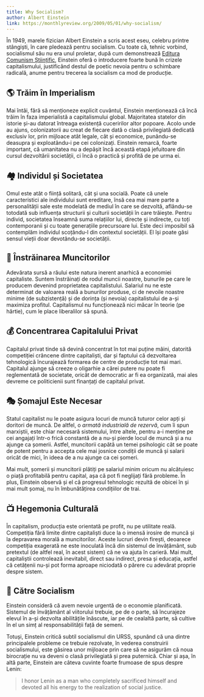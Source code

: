 ```yaml
---
title: Why Socialism?
author: Albert Einstein
link: https://monthlyreview.org/2009/05/01/why-socialism/
---
```


În 1949, marele fizician Albert Einstein a scris acest eseu, celebru printre stângiști, în care pledează pentru socialism. Cu toate că, tehnic vorbind, socialismul său nu era unul proletar, după cum demonstrează [Editura Comunism Științific](https://www.instagram.com/p/C7y94EwI987/), Einstein oferă o introducere foarte bună în crizele capitalismului, justificând destul de poetic nevoia pentru o schimbare radicală, anume pentru trecerea la socialism ca mod de producție.

## 🌎 Trăim în Imperialism

Mai întâi, fără să menționeze explicit cuvântul, Einstein menționează că încă trăim în faza imperialistă a capitalismului global. Majoritatea statelor din istorie și-au datorat întreaga existență cuceririlor altor popoare. Acolo unde au ajuns, colonizatorii au creat de fiecare dată o clasă privilegiată dedicată exclusiv lor, prin mijloace atât legale, cât și economice, punându-se deasupra și exploatându-i pe cei colonizați. Einstein remarcă, foarte important, că umanitatea nu a depășit încă această etapă jefuitoare din cursul dezvoltării societății, ci încă o practică și profită de pe urma ei.

## 🏘️ Individul și Societatea

Omul este atât o ființă solitară, cât și una socială. Poate că unele caracteristici ale individului sunt ereditare, însă cea mai mare parte a personalității sale este modelată de mediul în care se dezvoltă, aflându-se totodată sub influența structurii și culturii societății în care trăiește. Pentru individ, societatea înseamnă suma relațiilor lui, directe și indirecte, cu toți contemporanii și cu toate generațiile precursoare lui. Este deci imposibil să contemplăm individul scoțându-l din contextul societății. El își poate găsi sensul vieții doar devotându-se societății.

## 🥺 Înstrăinarea Muncitorilor

Adevărata sursă a răului este natura inerent anarhică a economiei capitaliste. Suntem înstrăinați de rodul muncii noastre, bunurile pe care le producem devenind proprietatea capitalistului. Salariul nu ne este determinat de valoarea reală a bunurilor produse, ci de nevoile noastre minime (de subzistență) și de dorința (și nevoia) capitalistului de a-și maximiza profitul. Capitalismul nu funcționează nici măcar în teorie (pe hârtie), cum le place liberalilor să spună.

## 💰 Concentrarea Capitalului Privat

Capitalul privat tinde să devină concentrat în tot mai puține mâini, datorită competiției crâncene dintre capitaliști, dar și faptului că dezvoltarea tehnologică încurajează formarea de centre de producție tot mai mari. Capitalul ajunge să creeze o  oligarhie a cărei putere nu poate fi reglementată de societate, oricât de democratic ar fi ea organizată, mai ales devreme ce politicienii sunt finanțați de capitalul privat.

## 🎭 Șomajul Este Necesar

Statul capitalist nu le poate asigura locuri de muncă tuturor celor apți și doritori de muncă. De altfel, o _armată industrială de rezervă_, cum îi spun marxiștii, este chiar necesară sistemului, între altele, pentru a-i menține pe cei angajați într-o frică constantă de a nu-și pierde locul de muncă și a nu ajunge ca șomerii. Astfel, muncitorii capătă un temei psihologic cât se poate de potent pentru a accepta cele mai josnice condiții de muncă și salarii oricât de mici, în ideea de a nu ajunge ca cei șomeri.

Mai mult, șomerii și muncitorii plătiți pe salariul minim oricum nu alcătuiesc o piață profitabilă pentru capital, așa că pot fi neglijați fără probleme. În plus, Einstein observă și el că progresul tehnologic rezultă de obicei în și mai mult șomaj, nu în îmbunătățirea condițiilor de trai.

## 📺 Hegemonia Culturală

În capitalism, producția este orientată pe profit, nu pe utilitate reală. Competiția fără limite dintre capitaliști duce la o imensă irosire de muncă și la depravarea morală a muncitorilor. Aceste lucruri devin firești, deoarece competiția exagerată ne este inoculată încă din sistemul de învățământ, sub pretextul (de altfel real, în acest sistem) că ne va ajuta în carieră. Mai mult, capitaliștii controlează inevitabil, direct sau indirect, presa și educația, astfel că cetățenii nu-și pot forma aproape niciodată o părere cu adevărat proprie despre sistem.

## 🌹 Către Socialism

Einstein consideră că avem nevoie urgentă de o economie planificată. Sistemul de învățământ al viitorului trebuie, pe de o parte, să încurajeze elevul în a-și dezvolta abilitățile înăscute, iar pe de cealaltă parte, să cultive în el un simț al responsabilității față de semeni.

Totuși, Einstein critică subtil socialismul din URSS, spunând că una dintre principalele probleme ce trebuie rezolvate, în vederea construirii socialismului, este găsirea unor mijloace prin care să ne asigurăm că noua birocrație nu va deveni o clasă privilegiată și prea puternică. Chiar și așa, în altă parte, Einstein are câteva cuvinte foarte frumoase de spus despre Lenin:

> I honor Lenin as a man who completely sacrificed himself and devoted all his energy to the realization of social justice.
